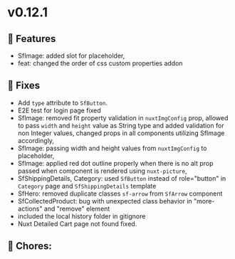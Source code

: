 
<Meta title="Releases/v0.12.x - Latest/v0.12.1/Change log" />

# v0.12.1

## 🚀 Features

- SfImage: added slot for placeholder,
- feat: changed the order of css custom properties addon

## 🐛 Fixes

- Add `type` attribute to `SfButton`.
- E2E test for login page fixed 
- SfImage: removed fit property validation in `nuxtImgConfig` prop, allowed to pass `width` and `height` value as String type and added validation for non Integer values, changed props in all components utilizing SfImage accordingly,
- SfImage: passing width and height values from `nuxtImgConfig` to placeholder,
- SfImage: applied red dot outline properly when there is no alt prop passed when component is rendered using `nuxt-picture`,
- SfShippingDetails, Category: used `SfButton` instead of role="button" in `Category` page and `SfShippingDetails` template
- SfHero: removed duplicate classes `sf-arrow` from `SfArrow` component
- SfCollectedProduct: bug with unexpected class behavior in "more-actions" and "remove" element
- included the local history folder in gitignore
- Nuxt Detailed Cart page not found fixed.

## 🧹 Chores:

